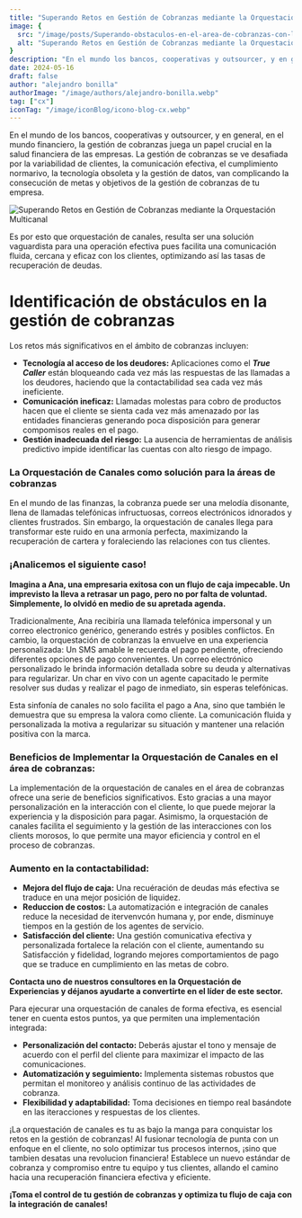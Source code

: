 ```yaml
---
title: "Superando Retos en Gestión de Cobranzas mediante la Orquestación Multicanal"
image: {
  src: "/image/posts/Superando-obstaculos-en-el-area-de-cobranzas-con-la-orquestacion-de-canales.jpg",
  alt: "Superando Retos en Gestión de Cobranzas mediante la Orquestación Multicanal"
}
description: "En el mundo los bancos, cooperativas y outsourcer, y en general, en el mundo financiero, la gestión de cobranzas juega un papel crucial en la salud financiera de las empresas."
date: 2024-05-16
draft: false
author: "alejandro bonilla"
authorImage: "/image/authors/alejandro-bonilla.webp"
tag: ["cx"]
iconTag: "/image/iconBlog/icono-blog-cx.webp"
---
```



En el mundo de los bancos, cooperativas y outsourcer, y en general, en el mundo financiero, la gestión de cobranzas juega un papel crucial en la salud financiera de las empresas. La gestión de cobranzas se ve desafiada por la variabilidad de clientes, la comunicación efectiva, el cumplimiento normarivo, la tecnología obsoleta y la gestión de datos, van complicando la consecución de metas y objetivos de la gestión de cobranzas de tu empresa.

![Superando Retos en Gestión de Cobranzas mediante la Orquestación Multicanal](/image/posts/Superando-obstaculos-en-el-area-de-cobranzas-con-la-orquestacion-de-canales.jpg)

Es por esto que orquestación de canales, resulta ser una solución vaguardista para una operación efectiva pues facilita una comunicación fluida, cercana y eficaz con los clientes, optimizando así las tasas de recuperación de deudas.

# Identificación de obstáculos en la gestión de cobranzas

Los retos más significativos en el ámbito de cobranzas incluyen:
  - **Tecnología al acceso de los deudores:** Aplicaciones como el _**True Caller**_ están bloqueando cada vez más las respuestas de las llamadas a los deudores, haciendo que la contactabilidad sea cada vez más ineficiente.
  - **Comunicación ineficaz:** Llamadas molestas para cobro de productos hacen que el cliente se sienta cada vez más amenazado por las entidades financieras generando poca disposición para generar compomisos reales en el pago.
  - **Gestión inadecuada del riesgo:** La ausencia de herramientas de análisis predictivo impide identificar las cuentas con alto riesgo de impago.

### La Orquestación de Canales como solución para la áreas de cobranzas

En el mundo de las finanzas, la cobranza puede ser una melodía disonante, llena de llamadas telefónicas infructuosas, correos electrónicos idnorados y clientes frustrados. Sin embargo, la orquestación de canales llega para transformar este ruido en una armonía perfecta, maximizando la recuperación de cartera y foraleciendo las relaciones con tus clientes.

### ¡Analicemos el siguiente caso!

**Imagina a Ana, una empresaria exitosa con un flujo de caja impecable. Un imprevisto la lleva a retrasar un pago, pero no por falta de voluntad. Simplemente, lo olvidó en medio de su apretada agenda.**

Tradicionalmente, Ana recibiría una llamada telefónica impersonal y un correo electronico genérico, generando estrés y posibles conflictos. En cambio, la orquestación de cobranzas la envuelve en una experiencia personalizada: Un SMS amable le recuerda el pago pendiente, ofreciendo diferentes opciones de pago convenientes. Un correo electrónico personalizado le brinda información detallada sobre su deuda y alternativas para regularizar. Un char en vivo con un agente capacitado le permite resolver sus dudas y realizar el pago de inmediato, sin esperas telefónicas.

Esta sinfonía de canales no solo facilita el pago a Ana, sino que también le demuestra que su empresa la valora como cliente. La comunicación fluida y personalizada la motiva a regularizar su situación y mantener una relación positiva con la marca.

### Beneficios de Implementar la Orquestación de Canales en el área de cobranzas: 

La implementación de la orquestación de canales en el área de cobranzas ofrece una serie de beneficios significativos. Esto gracias a una mayor personalización en la interacción con el cliente, lo que puede mejorar la experiencia y la disposición para pagar. Asimismo, la orquestación de canales facilita el seguimiento y la gestión de las interacciones con los clients morosos, lo que permite una mayor eficiencia y control en el proceso de cobranzas.

### Aumento en la contactabilidad:

  - **Mejora del flujo de caja:** Una recuéración de deudas más efectiva se traduce en una mejor posición de liquidez.
  - **Reduccion de costos:** La automatización e integración de canales reduce la necesidad de itervenvcón humana y, por ende, disminuye tiempos en la gestión de los agentes de servicio.
  - **Satisfacción del cliente:** Una gestión comunicativa  efectiva y personalizada fortalece la relación con el cliente, aumentando su Satisfacción y fidelidad, logrando mejores comportamientos de pago que se traduce en cumplimiento en las metas de cobro. 

**Contacta uno de nuestros consultores en la Orquestación de Experiencias y déjanos ayudarte a convertirte en el líder de este sector.**

<LinkBlog href='https://xkale.com/contacto/' text='¡quiero saber más!'/>

Para ejecurar una orquestación de canales de forma efectiva, es esencial tener en cuenta estos puntos, ya que permiten una implementación integrada:
  - **Personalización del contacto:** Deberás ajustar el tono y mensaje de acuerdo con el perfil del cliente para maximizar el impacto de las comunicaciones.
  - **Automatización y seguimiento:** Implementa sistemas robustos que permitan el monitoreo y análisis continuo de las actividades de cobranza.
  - **Flexibilidad y adaptabilidad:** Toma decisiones en tiempo real basándote en las iteracciones y respuestas de los clientes.

¡La orquestación de canales es tu as bajo la manga para conquistar los retos en la gestión de cobranzas! Al fusionar tecnología de punta con un enfoque en el cliente, no solo optimizar tus procesos internos, ¡sino que tambien desatas una revolucion financiera! Establece un nuevo estándar de cobranza y compromiso entre tu equipo y tus clientes, allando el camino hacia una recuperación financiera efectiva y eficiente.

**¡Toma el control de tu gestión de cobranzas y optimiza tu flujo de caja con la integración de canales!**